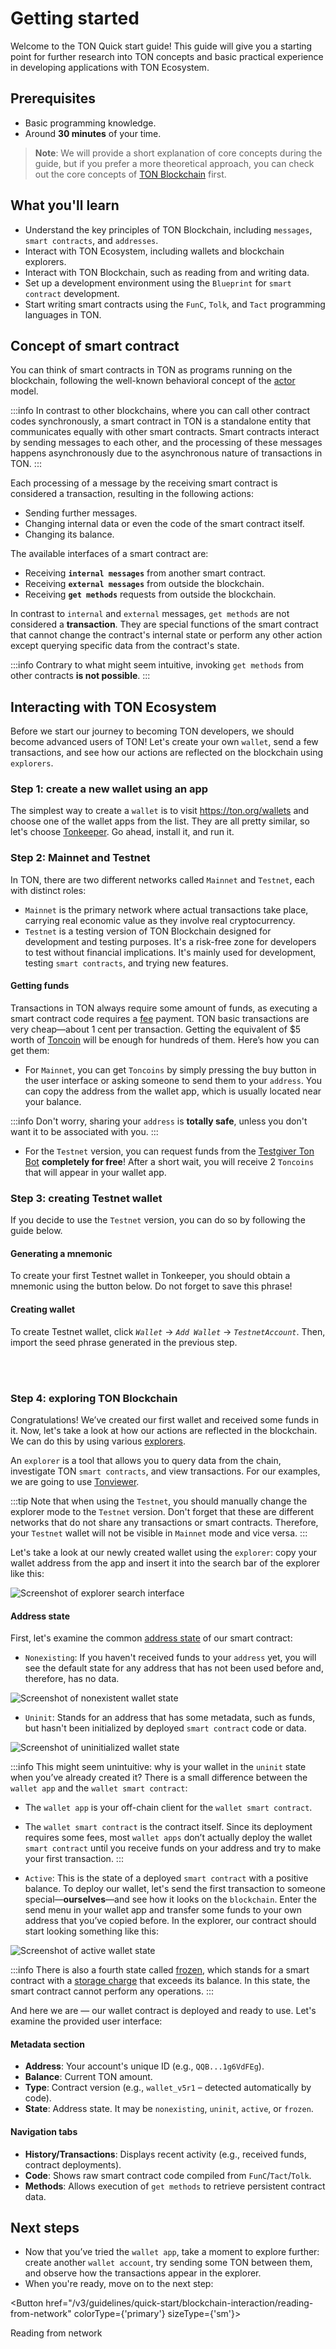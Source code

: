 
# Getting started

Welcome to the TON Quick start guide! This guide will give you a starting point for further research into TON concepts and basic practical experience in developing applications with TON Ecosystem.

## Prerequisites

- Basic programming knowledge.
- Around __30 minutes__ of your time.

> **Note**: We will provide a short explanation of core concepts during the guide, but if you prefer a more theoretical approach, you can check out the core concepts of [TON Blockchain](/v3/concepts/dive-into-ton/ton-blockchain/blockchain-of-blockchains/) first.

## What you'll learn

- Understand the key principles of TON Blockchain, including `messages`, `smart contracts`, and `addresses`.
- Interact with TON Ecosystem, including wallets and blockchain explorers.
- Interact with TON Blockchain, such as reading from and writing data.
- Set up a development environment using the `Blueprint` for `smart contract` development.
- Start writing smart contracts using the `FunC`, `Tolk`, and `Tact` programming languages in TON.

## Concept of smart contract

You can think of smart contracts in TON as programs running on the blockchain, following the well-known behavioral concept of the [actor](/v3/concepts/dive-into-ton/ton-blockchain/blockchain-of-blockchains#single-actor/) model.

:::info
In contrast to other blockchains, where you can call other contract codes synchronously, a smart contract in TON is a standalone entity that communicates equally with other smart contracts. Smart contracts interact by sending messages to each other, and the processing of these messages happens asynchronously due to the asynchronous nature of transactions in TON.
:::

Each processing of a message by the receiving smart contract is considered a transaction, resulting in the following actions:
- Sending further messages.
- Changing internal data or even the code of the smart contract itself.
- Changing its balance.

The available interfaces of a smart contract are:
- Receiving **`internal messages`** from another smart contract.
- Receiving **`external messages`** from outside the blockchain.
- Receiving **`get methods`** requests from outside the blockchain.

In contrast to `internal` and `external` messages, `get methods` are not considered a **transaction**. They are special functions of the smart contract that cannot change the contract's internal state or perform any other action except querying specific data from the contract's state.

:::info
Contrary to what might seem intuitive, invoking `get methods` from other contracts **is not possible**.
:::

## Interacting with TON Ecosystem

Before we start our journey to becoming TON developers, we should become advanced users of TON! Let's create your own `wallet`, send a few transactions, and see how our actions are reflected on the blockchain using `explorers`.

### Step 1: create a new wallet using an app

The simplest way to create a `wallet` is to visit https://ton.org/wallets and choose one of the wallet apps from the list. They are all pretty similar, so let's choose [Tonkeeper](https://tonkeeper.com/). Go ahead, install it, and run it.

### Step 2: Mainnet and Testnet

In TON, there are two different networks called `Mainnet` and `Testnet`, each with distinct roles:
- `Mainnet` is the primary network where actual transactions take place, carrying real economic value as they involve real cryptocurrency.
- `Testnet` is a testing version of TON Blockchain designed for development and testing purposes. It's a risk-free zone for developers to test without financial implications. It's mainly used for development, testing `smart contracts`, and trying new features.

#### Getting funds

Transactions in TON always require some amount of funds, as executing a smart contract code requires a [fee](/v3/documentation/smart-contracts/transaction-fees/fees/) payment. TON basic transactions are very cheap—about 1 cent per transaction. Getting the equivalent of $5 worth of [Toncoin](/v3/documentation/dapps/defi/coins/) will be enough for hundreds of them. Here’s how you can get them:

- For `Mainnet`, you can get `Toncoins` by simply pressing the buy button in the user interface or asking someone to send them to your `address`. You can copy the address from the wallet app, which is usually located near your balance.

:::info
Don't worry, sharing your `address` is **totally safe**, unless you don't want it to be associated with you.
:::

- For the `Testnet` version, you can request funds from the [Testgiver Ton Bot](https://t.me/testgiver_ton_bot/) **completely for free**! After a short wait, you will receive 2 `Toncoins` that will appear in your wallet app.

### Step 3: creating Testnet wallet

If you decide to use the `Testnet` version, you can do so by following the guide below.

#### Generating a mnemonic

To create your first Testnet wallet in Tonkeeper, you should obtain a mnemonic using the button below. Do not forget to save this phrase!

<MnemonicGenerator />

#### Creating wallet

To create Testnet wallet, click *`Wallet`* -> *`Add Wallet`* -> *`TestnetAccount`*. Then, import the seed phrase generated in the previous step.

<div style={{display: 'flex', justifyContent: 'center', gap: '20px', flexWrap: 'wrap', marginBottom: '30px'}}>
  <br/>
  <ThemedImage
    height='600px'
    alt=""
    sources={{
      light: '/img/tutorials/quick-start/tonkeeper-light.jpg?raw=true',
      dark: '/img/tutorials/quick-start/tonkeeper-dark.jpg?raw=true',
    }}
  />
  <br/>
</div>


### Step 4: exploring TON Blockchain

Congratulations! We’ve created our first wallet and received some funds in it. Now, let's take a look at how our actions are reflected in the blockchain. We can do this by using various [explorers](https://ton.app/explorers/).

An `explorer` is a tool that allows you to query data from the chain, investigate TON `smart contracts`, and view transactions. For our examples, we are going to use [Tonviewer](https://tonviewer.com/).

:::tip
Note that when using the `Testnet`, you should manually change the explorer mode to the `Testnet` version. Don't forget that these are different networks that do not share any transactions or smart contracts. Therefore, your `Testnet` wallet will not be visible in `Mainnet` mode and vice versa.
:::

Let's take a look at our newly created wallet using the `explorer`: copy your wallet address from the app and insert it into the search bar of the explorer like this:

<div style={{marginBottom: '30px'}}>
  <img src="/img/tutorials/quick-start/explorer1.png" alt="Screenshot of explorer search interface"/>
</div>

#### Address state

First, let's examine the common [address state](/v3/documentation/smart-contracts/addresses/#addresses-state/) of our smart contract:

- `Nonexisting`: If you haven't received funds to your `address` yet, you will see the default state for any address that has not been used before and, therefore, has no data.

<div style={{marginBottom: '30px'}}>
  <img src="/img/tutorials/quick-start/nonexist.png" alt="Screenshot of nonexistent wallet state"/>
</div>

- `Uninit`: Stands for an address that has some metadata, such as funds, but hasn't been initialized by deployed `smart contract` code or data.

<div style={{marginBottom: '30px'}}>
  <img src="/img/tutorials/quick-start/uninit.png" alt="Screenshot of uninitialized wallet state"/>
</div>

:::info
This might seem unintuitive: why is your wallet in the `uninit` state when you’ve already created it? There is a small difference between the `wallet app` and the `wallet smart contract`:

- The `wallet app` is your off-chain client for the `wallet smart contract`.
- The `wallet smart contract` is the contract itself. Since its deployment requires some fees, most `wallet apps` don’t actually deploy the wallet `smart contract` until you receive funds on your address and try to make your first transaction.
:::

- `Active`: This is the state of a deployed `smart contract` with a positive balance. To deploy our wallet, let's send the first transaction to someone special—**ourselves**—and see how it looks on the `blockchain`. Enter the send menu in your wallet app and transfer some funds to your own address that you’ve copied before. In the explorer, our contract should start looking something like this:

<div style={{marginBottom: '30px'}}>
  <img src="/img/tutorials/quick-start/active.png" alt="Screenshot of active wallet state"/>
</div>

:::info
There is also a fourth state called [frozen](/v3/documentation/smart-contracts/transaction-fees/fees-low-level#storage-fee/), which stands for a smart contract with a [storage charge](/v3/documentation/smart-contracts/transaction-fees/fees-low-level#storage-fee/) that exceeds its balance. In this state, the smart contract cannot perform any operations.
:::

And here we are — our wallet contract is deployed and ready to use. Let's examine the provided user interface:

#### Metadata section
- **Address**: Your account's unique ID (e.g., `QQB...1g6VdFEg`).
- **Balance**: Current TON amount.
- **Type**: Contract version (e.g., `wallet_v5r1` – detected automatically by code).
- **State**: Address state. It may be `nonexisting`, `uninit`, `active`, or `frozen`.

#### Navigation tabs
- **History/Transactions**: Displays recent activity (e.g., received funds, contract deployments).
- **Code**: Shows raw smart contract code compiled from `FunC`/`Tact`/`Tolk`.
- **Methods**: Allows execution of `get methods` to retrieve persistent contract data.

## Next steps

- Now that you’ve tried the `wallet app`, take a moment to explore further: create another `wallet account`, try sending some TON between them, and observe how the transactions appear in the explorer.
- When you're ready, move on to the next step:

<Button href="/v3/guidelines/quick-start/blockchain-interaction/reading-from-network" colorType={'primary'} sizeType={'sm'}>

  Reading from network

</Button>

<Feedback />
